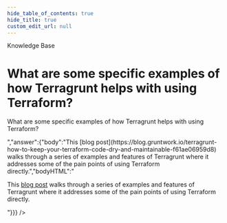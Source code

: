 ```yaml
---
hide_table_of_contents: true
hide_title: true
custom_edit_url: null
---
```



<CenterLayout>
<span class="title">Knowledge Base</span>
<h1>What are some specific examples of how Terragrunt helps with using Terraform?</h1>
<GitHub json={{"id":"D_kwDOF8slf84AO9Yu","number":257,"author":{"login":"marijakstrazdas"},"title":"What are some specific examples of how Terragrunt helps with using Terraform?","body":"What are some specific examples of how Terragrunt helps with using Terraform?","bodyHTML":"<p dir=\"auto\">What are some specific examples of how Terragrunt helps with using Terraform?</p>","answer":{"body":"This [blog post](https://blog.gruntwork.io/terragrunt-how-to-keep-your-terraform-code-dry-and-maintainable-f61ae06959d8) walks through a series of examples and features of Terragrunt where it addresses some of the pain points of using Terraform directly.","bodyHTML":"<p dir=\"auto\">This <a href=\"https://blog.gruntwork.io/terragrunt-how-to-keep-your-terraform-code-dry-and-maintainable-f61ae06959d8\" rel=\"nofollow\">blog post</a> walks through a series of examples and features of Terragrunt where it addresses some of the pain points of using Terraform directly.</p>"}}} />

</CenterLayout>
  

<!-- ##DOCS-SOURCER-START
{
  "sourcePlugin": "github-discussions",
  "hash": "cc0aaae3ee05ea15be3587d9960c8791"
}
##DOCS-SOURCER-END -->
